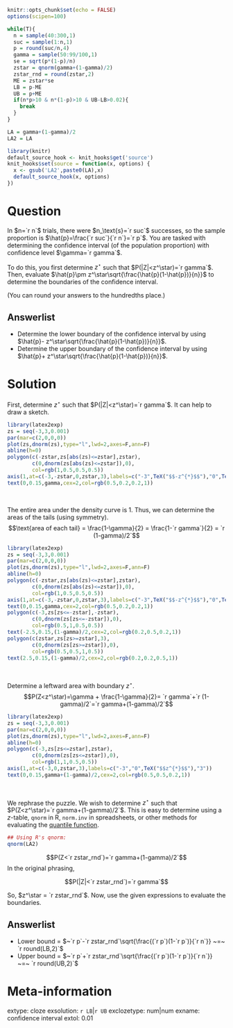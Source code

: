 ```r
knitr::opts_chunk$set(echo = FALSE)
options(scipen=100)

while(T){
  n = sample(40:300,1)
  suc = sample(1:n,1)
  p = round(suc/n,4)
  gamma = sample(50:99/100,1)
  se = sqrt(p*(1-p)/n)
  zstar = qnorm(gamma+(1-gamma)/2)
  zstar_rnd = round(zstar,2)
  ME = zstar*se
  LB = p-ME
  UB = p+ME
  if(n*p>10 & n*(1-p)>10 & UB-LB>0.02){
    break
  }
}

LA = gamma+(1-gamma)/2
LA2 = LA

library(knitr)
default_source_hook <- knit_hooks$get('source')
knit_hooks$set(source = function(x, options) {
  x <- gsub('LA2',paste0(LA),x)
  default_source_hook(x, options)
})
```

Question
========

In $n=`r n`$ trials, there were $n_\text{s}=`r suc`$ successes, so the sample proportion is $\hat{p}=\frac{`r suc`}{`r n`}=`r p`$. You are tasked with determining the confidence interval (of the population proportion) with confidence level $\gamma=`r gamma`$.

To do this, you first determine $z^\star$ such that $P(|Z|<z^\star)=`r gamma`$. Then, evaluate $\hat{p}\pm z^\star\sqrt{\frac{\hat{p}(1-\hat{p})}{n}}$ to determine the boundaries of the confidence interval.

(You can round your answers to the hundredths place.)

Answerlist
--------
* Determine the lower boundary of the confidence interval by using $\hat{p}- z^\star\sqrt{\frac{\hat{p}(1-\hat{p})}{n}}$.
* Determine the upper boundary of the confidence interval by using $\hat{p}+ z^\star\sqrt{\frac{\hat{p}(1-\hat{p})}{n}}$.


Solution
========

First, determine $z^\star$ such that $P(|Z|<z^\star)=`r gamma`$. It can help to draw a sketch.

```r
library(latex2exp)
zs = seq(-3,3,0.001)
par(mar=c(2,0,0,0))
plot(zs,dnorm(zs),type="l",lwd=2,axes=F,ann=F)
abline(h=0)
polygon(c(-zstar,zs[abs(zs)<=zstar],zstar),
        c(0,dnorm(zs[abs(zs)<=zstar]),0),
        col=rgb(1,0.5,0.5,0.5))
axis(1,at=c(-3,-zstar,0,zstar,3),labels=c("-3",TeX("$$-z^{*}$$"),"0",TeX("$$z^{*}$$"),"3"))
text(0,0.15,gamma,cex=2,col=rgb(0.5,0.2,0.2,1))
```
\

The entire area under the density curve is 1. Thus, we can determine the areas of the tails (using symmetry).
$$\text{area of each tail} = \frac{1-\gamma}{2} = \frac{1-`r gamma`}{2} = `r (1-gamma)/2`$$

```r
library(latex2exp)
zs = seq(-3,3,0.001)
par(mar=c(2,0,0,0))
plot(zs,dnorm(zs),type="l",lwd=2,axes=F,ann=F)
abline(h=0)
polygon(c(-zstar,zs[abs(zs)<=zstar],zstar),
        c(0,dnorm(zs[abs(zs)<=zstar]),0),
        col=rgb(1,0.5,0.5,0.5))
axis(1,at=c(-3,-zstar,0,zstar,3),labels=c("-3",TeX("$$-z^{*}$$"),"0",TeX("$$z^{*}$$"),"3"))
text(0,0.15,gamma,cex=2,col=rgb(0.5,0.2,0.2,1))
polygon(c(-3,zs[zs<=-zstar],-zstar),
        c(0,dnorm(zs[zs<=-zstar]),0),
        col=rgb(0.5,1,0.5,0.5))
text(-2.5,0.15,(1-gamma)/2,cex=2,col=rgb(0.2,0.5,0.2,1))
polygon(c(zstar,zs[zs>=zstar],3),
        c(0,dnorm(zs[zs>=zstar]),0),
        col=rgb(0.5,0.5,1,0.5))
text(2.5,0.15,(1-gamma)/2,cex=2,col=rgb(0.2,0.2,0.5,1))
```
\

Determine a leftward area with boundary $z^\star$.
$$P(Z<z^\star)=\gamma + \frac{1-\gamma}{2}= `r gamma`+`r (1-gamma)/2`=`r gamma+(1-gamma)/2`$$

```r
library(latex2exp)
zs = seq(-3,3,0.001)
par(mar=c(2,0,0,0))
plot(zs,dnorm(zs),type="l",lwd=2,axes=F,ann=F)
abline(h=0)
polygon(c(-3,zs[zs<=zstar],zstar),
        c(0,dnorm(zs[zs<=zstar]),0),
        col=rgb(1,1,0.5,0.5))
axis(1,at=c(-3,0,zstar,3),labels=c("-3","0",TeX("$$z^{*}$$"),"3"))
text(0,0.15,gamma+(1-gamma)/2,cex=2,col=rgb(0.5,0.5,0.2,1))
```
\

We rephrase the puzzle. We wish to determine $z^\star$ such that $P(Z<z^\star)=`r gamma+(1-gamma)/2`$. This is easy to determine using a $z$-table, `qnorm` in R, `norm.inv` in spreadsheets, or other methods for evaluating the [quantile function](https://en.wikipedia.org/wiki/Normal_distribution#Quantile_function){target="blank"}.

```r
## Using R's qnorm:
qnorm(LA2)
```

$$P(Z<`r zstar_rnd`)=`r gamma+(1-gamma)/2`$$
In the original phrasing,

$$P(|Z|<`r zstar_rnd`)=`r gamma`$$

So, $z^\star = `r zstar_rnd`$. Now, use the given expressions to evaluate the boundaries.


Answerlist
--------
* Lower bound = $~`r p`-`r zstar_rnd`\sqrt{\frac{(`r p`)(1-`r p`)}{`r n`}} ~=~ `r round(LB,2)`$
* Upper bound = $~`r p`+`r zstar_rnd`\sqrt{\frac{(`r p`)(1-`r p`)}{`r n`}} ~=~ `r round(UB,2)`$


Meta-information
================
extype: cloze
exsolution: `r LB`|`r UB`
exclozetype: num|num
exname: confidence interval
extol: 0.01

